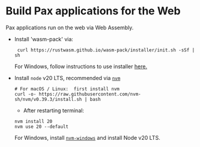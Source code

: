 # Build Pax applications for the Web

Pax applications run on the web via Web Assembly. 

- Install 'wasm-pack' via:
   ```shell copy
    curl https://rustwasm.github.io/wasm-pack/installer/init.sh -sSf | sh 
   ```
  For Windows, follow instructions to use installer [here.](https://rustwasm.github.io/wasm-pack/installer/)

- Install `node` v20 LTS, recommended via [`nvm`](https://github.com/nvm-sh/nvm#installing-and-updating)
  ```shell copy
  # For macOS / Linux:  first install nvm
  curl -o- https://raw.githubusercontent.com/nvm-sh/nvm/v0.39.3/install.sh | bash
  ```
  - After restarting terminal:
  ```shell copy
  nvm install 20
  nvm use 20 --default
  ```
  For Windows, install [`nvm-windows`](https://github.com/coreybutler/nvm-windows) and install Node v20 LTS.